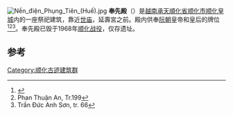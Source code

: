 {{coord|16.468|107.576|type:landmark_region:VN|display=title}}
[[File:Nền_điện_Phụng_Tiên_(Huế).jpg|thumb]]
'''奉先殿'''（{{vie|v=Điện Phụng Tiên|hn=殿奉先}}）是[[越南|越南]][[承天順化省|承天順化省]][[顺化市|顺化市]][[顺化皇城|顺化皇城]]内的一座祭祀建筑，靠近[[世庙|世庙]]，延壽宮之前。殿内供奉[[阮朝|阮朝]]皇帝和皇后的牌位<ref>{{cite web|url=http://www.huefestival.com/?catid=20080221035621&newsid=20080221040134|title=Cung Diên Thọ|accessdate=2008-04-16|4=|date=04 tháng 3 năm 2008|work=Kinh đô Huế và di sản văn hóa thế giới|publisher=Trung tâm Festival Huế|language=vi|archive-date=2019-09-30|archive-url=https://web.archive.org/web/20190930224105/http://www.huefestival.com/?catid=20080221035621&newsid=20080221040134|dead-url=no}}</ref><ref name=An119>Phan Thuận An, Tr.199</ref><ref name=Son66>Trần Đức Anh Sơn, tr. 66</ref>。奉先殿已毁于1968年[[顺化战役|顺化战役]]，仅存遗址。

== 参考 ==
<references/>
{{顺化古迹建筑群}}
[[Category:顺化古迹建筑群|Category:顺化古迹建筑群]]